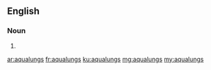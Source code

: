 ==English==

===Noun===
{{head|en|noun plural form}}

# {{plural of|aqualung|lang=en}}

[[ar:aqualungs]]
[[fr:aqualungs]]
[[ku:aqualungs]]
[[mg:aqualungs]]
[[my:aqualungs]]